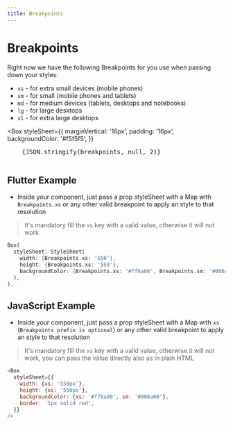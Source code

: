 ```yaml
---
title: Breakpoints
---
```




# Breakpoints

Right now we have the following Breakpoints for you use when passing down your styles:

* `xs` - for extra small devices (mobile phones)
* `sm` - for small (mobile phones and tablets)
* `md` - for medium devices (tablets, desktops and notebooks)
* `lg` - for large desktops
* `xl` - for extra large desktops 

<Box
  styleSheet={{
    marginVertical: '16px',
    padding: '16px',
    backgroundColor: '#f5f5f5',
  }}
>
  <pre>
    {JSON.stringify(breakpoints, null, 2)}
  </pre>
</Box>


## Flutter Example
- Inside your component, just pass a prop styleSheet with a Map with `Breakpoints.xs` or any other valid breakpoint to apply an style to that resolution

> It's mandatory fill the `xs` key with a valid value, otherwise it will not work

```dart
Box(
  styleSheet: StyleSheet(
    width: {Breakpoints.xs: '550'},
    height: {Breakpoints.xs: '550'},
    backgroundColor: {Breakpoints.xs: '#ff6a00', Breakpoints.sm: '#006a00'},
  ),
),
```

## JavaScript Example
- Inside your component, just pass a prop styleSheet with a Map with `xs` (`Breakpoints prefix is optional`) or any other valid breakpoint to apply an style to that resolution

> It's mandatory fill the `xs` key with a valid value, otherwise it will not work, you can pass the value directly also as in plain HTML

```js
<Box
  styleSheet={{
    width: {xs: '550px'},
    height: {xs: '550px'},
    backgroundColor: {xs: '#ff6a00', sm: '#006a00'},
    border: '1px solid red',
  }}
/>
```
      